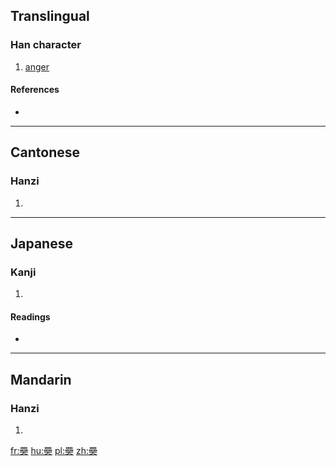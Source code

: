 ==Translingual==

===Han character===
{{Han char|rn=37|rad=大|as=15|sn=18|four=60436|canj=WLWWK|ids=⿱𦋹大}}

# [[anger]]

====References====
* {{Han ref|kx=0254.180|dkj=06025|dj=0516.120|hdz=10550.120|uh=5970|ud=22896|bh=EFC0|bd=61376}}

----

==Cantonese==

===Hanzi===
{{yue-hanzi|jyut=|y=bei6}}

# {{defn|lang=yue|sort=大15}}

----

==Japanese==

===Kanji===
{{ja-kanji|grade=|rs=大15}}

# {{defn|lang=ja|sort=大15}}

====Readings====
* {{ja-readings|on=[[ひ]] (hi), [[び]] (bi)|kun=[[せまる]] (semaru), [[いかる]] (ikaru)}}

----

==Mandarin==

===Hanzi===
{{cmn-hanzi|pin=[[bì]] ([[bi4]])|wg=pi<sup>4</sup>}}

# {{defn|lang=cmn|sort=大15}}

[[fr:奰]]
[[hu:奰]]
[[pl:奰]]
[[zh:奰]]